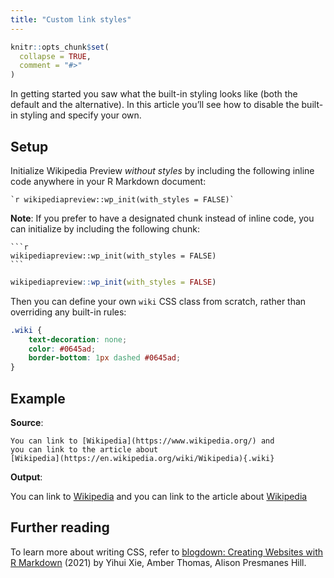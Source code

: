 ```yaml
---
title: "Custom link styles"
---
```


```r
knitr::opts_chunk$set(
  collapse = TRUE,
  comment = "#>"
)
```

In getting started you saw what the built-in styling looks like (both the default and the alternative). In this article you'll see how to disable the built-in styling and specify your own.

## Setup

Initialize Wikipedia Preview *without styles* by including the following inline code anywhere in your R Markdown document:

````verbatim
`r wikipediapreview::wp_init(with_styles = FALSE)`
````

**Note**: If you prefer to have a designated chunk instead of inline code, you can initialize by including the following chunk:

````verbatim
```r
wikipediapreview::wp_init(with_styles = FALSE)
```
````

```r
wikipediapreview::wp_init(with_styles = FALSE)
```

Then you can define your own `wiki` CSS class from scratch, rather than overriding any built-in rules:

```css
.wiki {
    text-decoration: none;
    color: #0645ad;
    border-bottom: 1px dashed #0645ad;
}
```

## Example

**Source**:

```
You can link to [Wikipedia](https://www.wikipedia.org/) and
you can link to the article about
[Wikipedia](https://en.wikipedia.org/wiki/Wikipedia){.wiki}
```

**Output**:

You can link to [Wikipedia](https://www.wikipedia.org/) and
you can link to the article about
[Wikipedia](https://en.wikipedia.org/wiki/Wikipedia){.wiki}

## Further reading

To learn more about writing CSS, refer to [blogdown: Creating Websites with R Markdown](https://bookdown.org/yihui/blogdown/css.html) (2021) by Yihui Xie, Amber Thomas, Alison Presmanes Hill.
